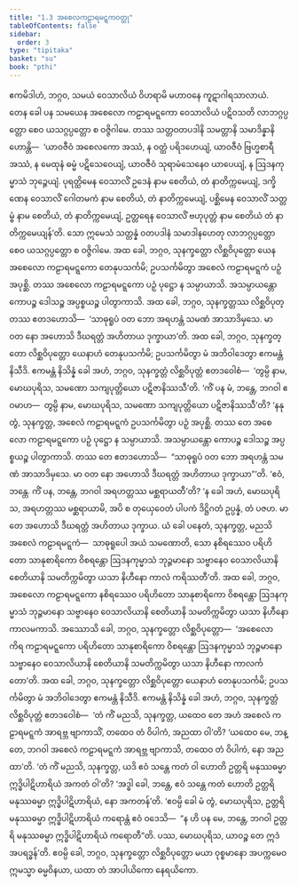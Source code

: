 ```yaml
---
title: "1.3 အစေလကဠာရမဋ္ဋကဝတ္ထု"
tableOfContents: false
sidebar:
  order: 3
type: "tipitaka"
basket: "su"
book: "pthi"
---
```



<DynamicBreadcrumb />

<Division number="11" book="pthi">

<Paragraph number="21" book="pthi">
ဧကမိဒါဟံ, ဘဂ္ဂဝ, သမယံ ဝေသာလိယံ ဝိဟရာမိ မဟာဝနေ ကူဋာဂါရသာလာယံ. တေန ခေါ ပန သမယေန အစေလော ကဠာရမဋ္ဋကော ဝေသာလိယံ ပဋိဝသတိ လာဘဂ္ဂပ္ပတ္တော စေဝ ယသဂ္ဂပ္ပတ္တော စ ဝဇ္ဇိဂါမေ. တဿ သတ္တဝတပဒါနိ သမတ္တာနိ သမာဒိန္နာနိ ဟောန္တိ—  ‘ယာဝဇီဝံ အစေလကော အဿံ, န ဝတ္ထံ ပရိဒဟေယျံ, ယာဝဇီဝံ ဗြဟ္မစာရီ အဿံ, န မေထုနံ ဓမ္မံ ပဋိသေဝေယျံ, ယာဝဇီဝံ သုရာမံသေနေဝ ယာပေယျံ, န ဩဒနကုမ္မာသံ ဘုဉ္ဇေယျံ. ပုရတ္ထိမေန ဝေသာလိံ ဥဒေနံ နာမ စေတိယံ, တံ နာတိက္ကမေယျံ, ဒက္ခိဏေန ဝေသာလိံ ဂေါတမကံ နာမ စေတိယံ, တံ နာတိက္ကမေယျံ, ပစ္ဆိမေန ဝေသာလိံ သတ္တမ္ဗံ နာမ စေတိယံ, တံ နာတိက္ကမေယျံ, ဥတ္တရေန ဝေသာလိံ ဗဟုပုတ္တံ နာမ စေတိယံ တံ နာတိက္ကမေယျန်’တိ. သော ဣမေသံ သတ္တန္နံ ဝတပဒါနံ သမာဒါနဟေတု လာဘဂ္ဂပ္ပတ္တော စေဝ ယသဂ္ဂပ္ပတ္တော စ ဝဇ္ဇိဂါမေ.
</Paragraph>

</Division>
<Division number="12" book="pthi">

<Paragraph number="22" book="pthi">
အထ ခေါ, ဘဂ္ဂဝ, သုနက္ခတ္တော လိစ္ဆဝိပုတ္တော ယေန အစေလော ကဠာရမဋ္ဋကော တေနုပသင်္ကမိ; ဥပသင်္ကမိတွာ အစေလံ ကဠာရမဋ္ဋကံ ပဉှံ အပုစ္ဆိ. တဿ အစေလော ကဠာရမဋ္ဋကော ပဉှံ ပုဋ္ဌော န သမ္ပာယာသိ. အသမ္ပာယန္တော ကောပဉ္စ ဒေါသဉ္စ အပ္ပစ္စယဉ္စ ပါတွာကာသိ. အထ ခေါ, ဘဂ္ဂဝ, သုနက္ခတ္တဿ လိစ္ဆဝိပုတ္တဿ ဧတဒဟောသိ—  ‘သာဓုရူပံ ဝတ ဘော အရဟန္တံ သမဏံ အာသာဒိမှသေ. မာ ဝတ နော အဟောသိ ဒီဃရတ္တံ အဟိတာယ ဒုက္ခာယာ’တိ.
</Paragraph>

</Division>
<Division number="13" book="pthi">

<Paragraph number="23" book="pthi">
အထ ခေါ, ဘဂ္ဂဝ, သုနက္ခတ္တော လိစ္ဆဝိပုတ္တော ယေနာဟံ တေနုပသင်္ကမိ; ဥပသင်္ကမိတွာ မံ အဘိဝါဒေတွာ ဧကမန္တံ နိသီဒိ. ဧကမန္တံ နိသိန္နံ ခေါ အဟံ, ဘဂ္ဂဝ, သုနက္ခတ္တံ လိစ္ဆဝိပုတ္တံ ဧတဒဝေါစံ—  ‘တွမ္ပိ နာမ, မောဃပုရိသ, သမဏော သကျပုတ္တိယော ပဋိဇာနိဿသီ’တိ. ‘ကိံ ပန မံ, ဘန္တေ, ဘဂဝါ ဧဝမာဟ—  တွမ္ပိ နာမ, မောဃပုရိသ, သမဏော သကျပုတ္တိယော ပဋိဇာနိဿသီ’တိ? ‘နနု တွံ, သုနက္ခတ္တ, အစေလံ ကဠာရမဋ္ဋကံ ဥပသင်္ကမိတွာ ပဉှံ အပုစ္ဆိ. တဿ တေ အစေလော ကဠာရမဋ္ဋကော ပဉှံ ပုဋ္ဌော န သမ္ပာယာသိ. အသမ္ပာယန္တော ကောပဉ္စ ဒေါသဉ္စ အပ္ပစ္စယဉ္စ ပါတွာကာသိ. တဿ တေ ဧတဒဟောသိ—  “သာဓုရူပံ ဝတ ဘော အရဟန္တံ သမဏံ အာသာဒိမှသေ. မာ ဝတ နော အဟောသိ ဒီဃရတ္တံ အဟိတာယ ဒုက္ခာယာ”’တိ. ‘ဧဝံ, ဘန္တေ. ကိံ ပန, ဘန္တေ, ဘဂဝါ အရဟတ္တဿ မစ္ဆရာယတီ’တိ?
</Paragraph>

<Paragraph number="24" book="pthi">
‘န ခေါ အဟံ, မောဃပုရိသ, အရဟတ္တဿ မစ္ဆရာယာမိ, အပိ စ တုယှေဝေတံ ပါပကံ ဒိဋ္ဌိဂတံ ဥပ္ပန္နံ, တံ ပဇဟ. မာ တေ အဟောသိ ဒီဃရတ္တံ အဟိတာယ ဒုက္ခာယ. ယံ ခေါ ပနေတံ, သုနက္ခတ္တ, မညသိ အစေလံ ကဠာရမဋ္ဋကံ—  သာဓုရူပေါ အယံ သမဏောတိ, သော နစိရဿေဝ ပရိဟိတော သာနုစာရိကော ဝိစရန္တော ဩဒနကုမ္မာသံ ဘုဉ္ဇမာနော သဗ္ဗာနေဝ ဝေသာလိယာနိ စေတိယာနိ သမတိက္ကမိတွာ ယသာ နိဟီနော ကာလံ ကရိဿတီ’တိ.
</Paragraph>

<Paragraph number="25" book="pthi">
အထ ခေါ, ဘဂ္ဂဝ, အစေလော ကဠာရမဋ္ဋကော နစိရဿေဝ ပရိဟိတော သာနုစာရိကော ဝိစရန္တော ဩဒနကုမ္မာသံ ဘုဉ္ဇမာနော သဗ္ဗာနေဝ ဝေသာလိယာနိ စေတိယာနိ သမတိက္ကမိတွာ ယသာ နိဟီနော ကာလမကာသိ.
</Paragraph>

</Division>
<Division number="14" book="pthi">

<Paragraph number="26" book="pthi">
အဿောသိ ခေါ, ဘဂ္ဂဝ, သုနက္ခတ္တော လိစ္ဆဝိပုတ္တော—  ‘အစေလော ကိရ ကဠာရမဋ္ဋကော ပရိဟိတော သာနုစာရိကော ဝိစရန္တော ဩဒနကုမ္မာသံ ဘုဉ္ဇမာနော သဗ္ဗာနေဝ ဝေသာလိယာနိ စေတိယာနိ သမတိက္ကမိတွာ ယသာ နိဟီနော ကာလင်္ကတော’တိ. အထ ခေါ, ဘဂ္ဂဝ, သုနက္ခတ္တော လိစ္ဆဝိပုတ္တော ယေနာဟံ တေနုပသင်္ကမိ; ဥပသင်္ကမိတွာ မံ အဘိဝါဒေတွာ ဧကမန္တံ နိသီဒိ. ဧကမန္တံ နိသိန္နံ ခေါ အဟံ, ဘဂ္ဂဝ, သုနက္ခတ္တံ လိစ္ဆဝိပုတ္တံ ဧတဒဝေါစံ—  ‘တံ ကိံ မညသိ, သုနက္ခတ္တ, ယထေဝ တေ အဟံ အစေလံ ကဠာရမဋ္ဋကံ အာရဗ္ဘ ဗျာကာသိံ, တထေဝ တံ ဝိပါကံ, အညထာ ဝါ’တိ? ‘ယထေဝ မေ, ဘန္တေ, ဘဂဝါ အစေလံ ကဠာရမဋ္ဋကံ အာရဗ္ဘ ဗျာကာသိ, တထေဝ တံ ဝိပါကံ, နော အညထာ’တိ. ‘တံ ကိံ မညသိ, သုနက္ခတ္တ, ယဒိ ဧဝံ သန္တေ ကတံ ဝါ ဟောတိ ဥတ္တရိ မနုဿဓမ္မာ ဣဒ္ဓိပါဋိဟာရိယံ အကတံ ဝါ’တိ? ‘အဒ္ဓါ ခေါ, ဘန္တေ, ဧဝံ သန္တေ ကတံ ဟောတိ ဥတ္တရိ မနုဿဓမ္မာ ဣဒ္ဓိပါဋိဟာရိယံ, နော အကတန်’တိ. ‘ဧဝမ္ပိ ခေါ မံ တွံ, မောဃပုရိသ, ဥတ္တရိ မနုဿဓမ္မာ ဣဒ္ဓိပါဋိဟာရိယံ ကရောန္တံ ဧဝံ ဝဒေသိ—  “န ဟိ ပန မေ, ဘန္တေ, ဘဂဝါ ဥတ္တရိ မနုဿဓမ္မာ ဣဒ္ဓိပါဋိဟာရိယံ ကရောတီ”တိ. ပဿ, မောဃပုရိသ, ယာဝဉ္စ တေ ဣဒံ အပရဒ္ဓန်’တိ. ဧဝမ္ပိ ခေါ, ဘဂ္ဂဝ, သုနက္ခတ္တော လိစ္ဆဝိပုတ္တော မယာ ဝုစ္စမာနော အပက္ကမေဝ ဣမသ္မာ ဓမ္မဝိနယာ, ယထာ တံ အာပါယိကော နေရယိကော.
</Paragraph>
</Division>